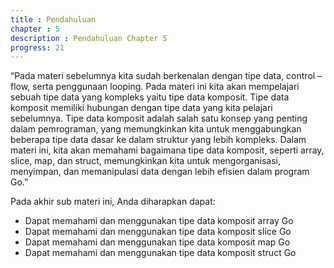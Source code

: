 ```yaml
---
title : Pendahuluan
chapter : 5
description : Pendahuluan Chapter 5
progress: 21
---
```


“Pada materi sebelumnya kita sudah berkenalan dengan tipe data, control – flow, 
serta penggunaan looping. Pada materi ini kita akan mempelajari sebuah tipe data 
yang kompleks yaitu tipe data komposit. Tipe data komposit memiliki hubungan 
dengan tipe data yang kita pelajari sebelumnya. Tipe data komposit adalah salah 
satu konsep yang penting dalam pemrograman, yang memungkinkan kita untuk 
menggabungkan beberapa tipe data dasar ke dalam struktur yang lebih kompleks. 
Dalam materi ini, kita akan memahami bagaimana tipe data komposit, seperti array, 
slice, map, dan struct, memungkinkan kita untuk mengorganisasi, menyimpan, dan 
memanipulasi data dengan lebih efisien dalam program Go.”


Pada akhir sub materi ini, Anda diharapkan dapat:

- Dapat memahami dan menggunakan tipe data komposit array Go
- Dapat memahami dan menggunakan tipe data komposit slice Go
- Dapat memahami dan menggunakan tipe data komposit map Go
- Dapat memahami dan menggunakan tipe data komposit struct Go